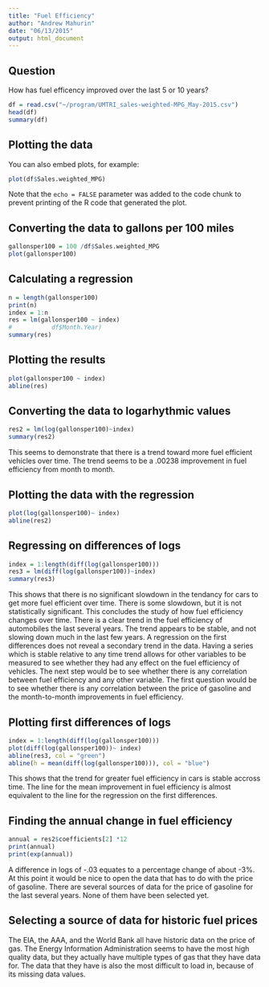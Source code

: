 ```yaml
---
title: "Fuel Efficiency"
author: "Andrew Mahurin"
date: "06/13/2015"
output: html_document
---
```

## Question

How has fuel efficency improved over the last 5 or 10 years?

```r
df = read.csv("~/program/UMTRI_sales-weighted-MPG_May-2015.csv")
head(df)
summary(df)
```
## Plotting the data
You can also embed plots, for example:

```r
plot(df$Sales.weighted_MPG)
```

Note that the `echo = FALSE` parameter was added to the code chunk to prevent printing of the R code that generated the plot.

## Converting the data to gallons per 100 miles

``` r
gallonsper100 = 100 /df$Sales.weighted_MPG
plot(gallonsper100)
```

## Calculating a regression

``` r
n = length(gallonsper100)
print(n)
index = 1:n
res = lm(gallonsper100 ~ index)
#           df$Month.Year)
summary(res)
```

## Plotting the results
``` r
plot(gallonsper100 ~ index)
abline(res)
```

## Converting the data to logarhythmic values

``` r
res2 = lm(log(gallonsper100)~index)
summary(res2)
```
This seems to demonstrate that there is a trend toward more fuel efficient vehicles over time.  The trend seems to be a .00238 improvement in fuel efficiency from month to month.

## Plotting the data with the regression
``` r
plot(log(gallonsper100)~ index)
abline(res2)
```

## Regressing on differences of logs

``` r
index = 1:length(diff(log(gallonsper100)))
res3 = lm(diff(log(gallonsper100))~index)
summary(res3)
```
This shows that there is no significant slowdown in the tendancy for cars to get more fuel efficient over time.  There is some slowdown, but it is not statistically significant.  This concludes the study of how fuel efficiency changes over time.  There is a clear trend in the fuel efficiency of automobiles the last several years.  The trend appears to be stable, and not slowing down much in the last few years.  A regression on the first differences does not reveal a secondary trend in the data.  Having a series which is stable relative to any time trend allows for other variables to be measured to see whether they had any effect on the fuel efficiency of vehicles.  The next step would be to see whether there is any correlation between fuel efficiency and any other variable.  The first question would be to see whether there is any correlation between the price of gasoline and the month-to-month improvements in fuel efficiency.

## Plotting first differences of logs

``` r
index = 1:length(diff(log(gallonsper100)))
plot(diff(log(gallonsper100))~ index)
abline(res3, col = "green")
abline(h = mean(diff(log(gallonsper100))), col = "blue")
```
This shows that the trend for greater fuel efficiency in cars is stable accross time.  The line for the mean improvement in fuel efficiency is almost equivalent to the line for the regression on the first differences.

## Finding the annual change in fuel efficiency

``` r
annual = res2$coefficients[2] *12
print(annual)
print(exp(annual))
```
A difference in logs of -.03 equates to a percentage change of about -3%.  At this point it would be nice to open the data that has to do with the price of gasoline.  There are several sources of data for the price of gasoline for the last several years.  None of them have been selected yet.

## Selecting a source of data for historic fuel prices

The EIA, the AAA, and the World Bank all have historic data on the price of gas.  The Energy Information Administration seems to have the most high quality data, but they actually have multiple types of gas that they have data for.  The data that they have is also the most difficult to load in, because of its missing data values.